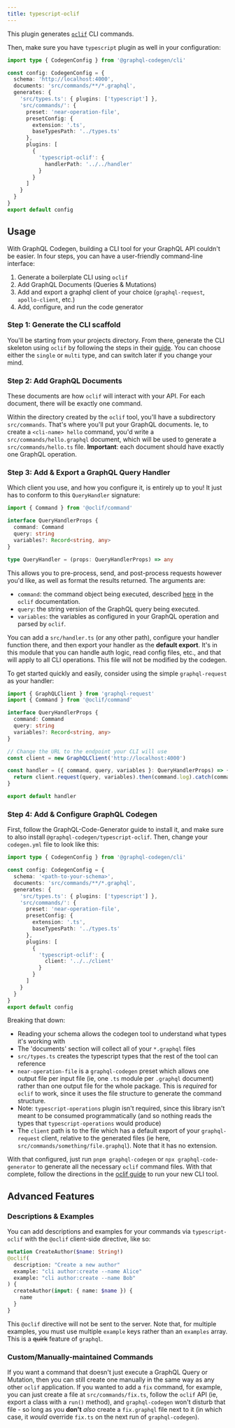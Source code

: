 ```yaml
---
title: typescript-oclif
---
```



<PluginHeader hasOperationsNote />
<PluginApiDocs />

This plugin generates [`oclif`](https://npmjs.com/package/oclif) CLI commands.

Then, make sure you have `typescript` plugin as well in your configuration:

```ts filename="codegen.ts"
import type { CodegenConfig } from '@graphql-codegen/cli'

const config: CodegenConfig = {
  schema: 'http://localhost:4000',
  documents: 'src/commands/**/*.graphql',
  generates: {
    'src/types.ts': { plugins: ['typescript'] },
    'src/commands/': {
      preset: 'near-operation-file',
      presetConfig: {
        extension: '.ts',
        baseTypesPath: '../types.ts'
      },
      plugins: [
        {
          'typescript-oclif': {
            handlerPath: '../../handler'
          }
        }
      ]
    }
  }
}
export default config
```

## Usage

With GraphQL Codegen, building a CLI tool for your GraphQL API couldn't be easier. In four steps,
you can have a user-friendly command-line interface:

1. Generate a boilerplate CLI using `oclif`
2. Add GraphQL Documents (Queries & Mutations)
3. Add and export a graphql client of your choice (`graphql-request`, `apollo-client`, etc.)
4. Add, configure, and run the code generator

### Step 1: Generate the CLI scaffold

You'll be starting from your projects directory. From there, generate the CLI skeleton using `oclif`
by following the steps in their [guide](https://oclif.io/docs/introduction). You can choose either
the `single` or `multi` type, and can switch later if you change your mind.

### Step 2: Add GraphQL Documents

These documents are how `oclif` will interact with your API. For each document, there will be
exactly one command.

Within the directory created by the `oclif` tool, you'll have a subdirectory `src/commands`. That's
where you'll put your GraphQL documents. Ie, to create a `<cli-name> hello` command, you'd write a
`src/commands/hello.graphql` document, which will be used to generate a `src/commands/hello.ts`
file. **Important**: each document should have exactly one GraphQL operation.

### Step 3: Add & Export a GraphQL Query Handler

Which client you use, and how you configure it, is entirely up to you! It just has to conform to
this `QueryHandler` signature:

```ts
import { Command } from '@oclif/command'

interface QueryHandlerProps {
  command: Command
  query: string
  variables?: Record<string, any>
}

type QueryHandler = (props: QueryHandlerProps) => any
```

This allows you to pre-process, send, and post-process requests however you'd like, as well as format
the results returned. The arguments are:

- `command`: the command object being executed, described [here](https://oclif.io/docs/commands) in the `oclif` documentation.
- `query`: the string version of the GraphQL query being executed.
- `variables`: the variables as configured in your GraphQL operation and parsed by `oclif`.

You can add a `src/handler.ts` (or any other path), configure your handler function there, and then
export your handler as the **default export**. It's in this module that you can handle auth logic,
read config files, etc., and that will apply to all CLI operations. This file will not be modified
by the codegen.

To get started quickly and easily, consider using the simple `graphql-request` as your handler:

```ts filename="handler.ts"
import { GraphQLClient } from 'graphql-request'
import { Command } from '@oclif/command'

interface QueryHandlerProps {
  command: Command
  query: string
  variables?: Record<string, any>
}

// Change the URL to the endpoint your CLI will use
const client = new GraphQLClient('http://localhost:4000')

const handler = ({ command, query, variables }: QueryHandlerProps) => {
  return client.request(query, variables).then(command.log).catch(command.error)
}

export default handler
```

### Step 4: Add & Configure GraphQL Codegen

First, follow the GraphQL-Code-Generator guide to install it, and make sure to also install
`@graphql-codegen/typescript-oclif`. Then, change your `codegen.yml` file to look like this:

```ts filename="codegen.ts"
import type { CodegenConfig } from '@graphql-codegen/cli'

const config: CodegenConfig = {
  schema: '<path-to-your-schema>',
  documents: 'src/commands/**/*.graphql',
  generates: {
    'src/types.ts': { plugins: ['typescript'] },
    'src/commands/': {
      preset: 'near-operation-file',
      presetConfig: {
        extension: '.ts',
        baseTypesPath: '../types.ts'
      },
      plugins: [
        {
          'typescript-oclif': {
            client: '../../client'
          }
        }
      ]
    }
  }
}
export default config
```

Breaking that down:

- Reading your schema allows the codegen tool to understand what types it's working with
- The 'documents' section will collect all of your `*.graphql` files
- `src/types.ts` creates the typescript types that the rest of the tool can reference
- `near-operation-file` is a `graphql-codegen` preset which allows one output file per input file
  (ie, one `.ts` module per `.graphql` document) rather than one output file for the whole package.
  This is _required_ for `oclif` to work, since it uses the file structure to generate the command structure.
- Note: `typescript-operations` plugin isn't required, since this library isn't meant to be consumed
  programmatically (and so nothing reads the types that `typescript-operations` would produce)
- The `client` path is to the file which has a default export of your `graphql-request` client,
  relative to the generated files (ie here, `src/commands/something/file.graphql`).
  Note that it has no extension.

With that configured, just run `pnpm graphql-codegen` or `npx graphql-code-generator` to generate all the
necessary `oclif` command files. With that complete, follow the directions in the
[oclif guide](https://oclif.io/docs/introduction) to run your new CLI tool.

## Advanced Features

### Descriptions & Examples

You can add descriptions and examples for your commands via `typescript-oclif` with the `@oclif`
client-side directive, like so:

```graphql
mutation CreateAuthor($name: String!)
@oclif(
  description: "Create a new author"
  example: "cli author:create --name Alice"
  example: "cli author:create --name Bob"
) {
  createAuthor(input: { name: $name }) {
    name
  }
}
```

This `@oclif` directive will not be sent to the server. Note that, for multiple examples, you must
use multiple `example` keys rather than an `examples` array. This is a ~~quirk~~ feature of
`graphql`.

### Custom/Manually-maintained Commands

If you want a command that doesn't just execute a GraphQL Query or Mutation, then you can still
create one manually in the same way as any other `oclif` application. If you wanted to add a `fix`
command, for example, you can just create a file at `src/commands/fix.ts`, follow the `oclif` API
(ie, export a class with a `run()` method), and `graphql-codegen` won't disturb that file - so long
as you **don't** _also_ create a `fix.graphql` file next to it (in which case, it _would_ override
`fix.ts` on the next run of `graphql-codegen`).

